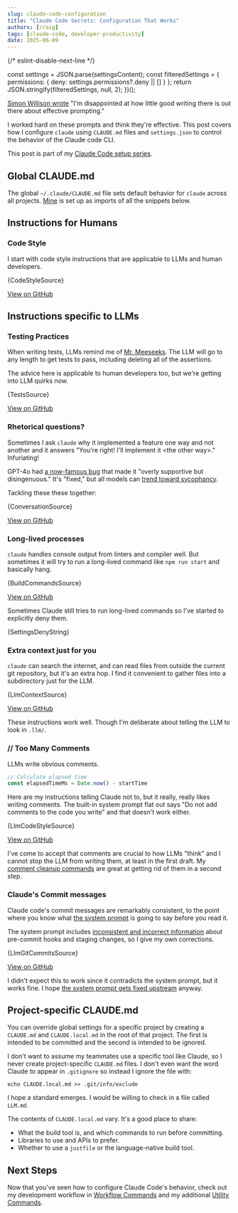 ```yaml
---
slug: claude-code-configuration
title: "Claude Code Secrets: Configuration That Works"
authors: [craig]
tags: [claude-code, developer-productivity]
date: 2025-06-09
---
```


{/* eslint-disable-next-line */}

  const settings = JSON.parse(settingsContent);
  const filteredSettings = {
    permissions: {
      deny: settings.permissions?.deny || []
    }
  };
  return JSON.stringify(filteredSettings, null, 2);
})();

[Simon Willison wrote](https://simonwillison.net/2025/May/5/prompting/) "I'm disappointed at how little good writing there is out there about effective prompting."

I worked hard on these prompts and think they're effective. This post covers how I configure `claude` using `CLAUDE.md` files and `settings.json` to control the behavior of the Claude code CLI.

<!-- truncate -->

This post is part of my [Claude Code setup series](/blog/claude-code-setup).

## Global CLAUDE.md

The global `~/.claude/CLAUDE.md` file sets default behavior for `claude` across all projects. [Mine](https://github.com/motlin/claude-code-prompts/blob/main/CLAUDE.md) is set up as imports of all the snippets below.

## Instructions for Humans

### Code Style

I start with code style instructions that are applicable to LLMs and human developers.

<CodeBlock language="markdown" title=".claude-prompts/instructions/code-style.md">
  {CodeStyleSource}
</CodeBlock>

[View on GitHub](https://github.com/motlin/claude-code-prompts/blob/main/instructions/code-style.md)

## Instructions specific to LLMs

### Testing Practices

When writing tests, LLMs remind me of [Mr. Meeseeks](https://en.wikipedia.org/wiki/Mr._Meeseeks). The LLM will go to any length to get tests to pass, including deleting all of the assertions.

The advice here is applicable to human developers too, but we're getting into LLM quirks now.

<CodeBlock language="markdown" title=".claude-prompts/instructions/tests.md">
    {TestsSource}
</CodeBlock>

[View on GitHub](https://github.com/motlin/claude-code-prompts/blob/main/instructions/tests.md)

### Rhetorical questions?

Sometimes I ask `claude` why it implemented a feature one way and not another and it answers "You're right! I'll implement it \<the other way\>." Infuriating!

GPT-4o had [a now-famous bug](https://openai.com/index/sycophancy-in-gpt-4o/) that made it "overly supportive but disingenuous." It's "fixed," but all models can [trend toward sycophancy](https://www.anthropic.com/research/towards-understanding-sycophancy-in-language-models).

Tackling these these together:

<CodeBlock language="markdown" title=".claude-prompts/instructions/conversation.md">
  {ConversationSource}
</CodeBlock>

[View on GitHub](https://github.com/motlin/claude-code-prompts/blob/main/instructions/conversation.md)

### Long-lived processes

`claude` handles console output from linters and compiler well. But sometimes it will try to run a long-lived command like `npm run start` and basically hang.

<CodeBlock language="markdown" title=".claude-prompts/instructions/build-commands.md">
  {BuildCommandsSource}
</CodeBlock>

[View on GitHub](https://github.com/motlin/claude-code-prompts/blob/main/instructions/build-commands.md)

Sometimes Claude still tries to run long-lived commands so I've started to explicitly deny them.

<CodeBlock language="json" title="src/.claude-prompts/settings.json (deny section)">
  {SettingsDenyString}
</CodeBlock>

### Extra context just for you

`claude` can search the internet, and can read files from outside the current git repository, but it's an extra hop. I find it convenient to gather files into a subdirectory just for the LLM.

<CodeBlock language="markdown" title=".claude-prompts/instructions/llm-context.md">
  {LlmContextSource}
</CodeBlock>

[View on GitHub](https://github.com/motlin/claude-code-prompts/blob/main/instructions/llm-context.md)

These instructions work well. Though I'm deliberate about telling the LLM to look in `.llm/`.

### // Too Many Comments

LLMs write obvious comments.

```typescript
// Calculate elapsed time
const elapsedTimeMs = Date.now() - startTime
```

Here are my instructions telling Claude not to, but it really, really likes writing comments. The built-in system prompt flat out says "Do not add comments to the code you write" and that doesn't work either.

<CodeBlock language="markdown" title=".claude-prompts/instructions/llm-code-style.md">
  {LlmCodeStyleSource}
</CodeBlock>

[View on GitHub](https://github.com/motlin/claude-code-prompts/blob/main/instructions/llm-code-style.md)

I've come to accept that comments are crucial to how LLMs "think" and I cannot stop the LLM from writing them, at least in the first draft. My [comment cleanup commands](/blog/claude-code-utility-commands#comments) are great at getting rid of them in a second step.

### Claude's Commit messages

Claude code's commit messages are remarkably consistent, to the point where you know what [the system prompt](https://gist.github.com/transitive-bullshit/487c9cb52c75a9701d312334ed53b20c#file-claude-code-prompts-js-L448-L462) is going to say before you read it.

The system prompt includes [inconsistent and incorrect information](https://github.com/anthropics/claude-code/issues/1000) about pre-commit hooks and staging changes, so I give my own corrections.

<CodeBlock language="markdown" title=".claude-prompts/instructions/llm-git-commits.md">
  {LlmGitCommitsSource}
</CodeBlock>

[View on GitHub](https://github.com/motlin/claude-code-prompts/blob/main/instructions/llm-git-commits.md)

I didn't expect this to work since it contradicts the system prompt, but it works fine. I hope [the system prompt gets fixed upstream](https://github.com/anthropics/claude-code/issues/1000) anyway.

## Project-specific CLAUDE.md

You can override global settings for a specific project by creating a `CLAUDE.md` and `CLAUDE.local.md` in the root of that project. The first is intended to be committed and the second is intended to be ignored.

I don't want to assume my teammates use a specific tool like Claude, so I never create project-specific `CLAUDE.md` files. I don't even want the word Claude to appear in `.gitignore` so instead I ignore the file with:

```console
echo CLAUDE.local.md >> .git/info/exclude
```

I hope a standard emerges. I would be willing to check in a file called `LLM.md`.

The contents of `CLAUDE.local.md` vary. It's a good place to share:

- What the build tool is, and which commands to run before committing.
- Libraries to use and APIs to prefer.
- Whether to use a `justfile` or the language-native build tool.

## Next Steps

Now that you've seen how to configure Claude Code's behavior, check out my development workflow in [Workflow Commands](/blog/claude-code-workflow-commands) and my additional [Utility Commands](/blog/claude-code-utility-commands).
